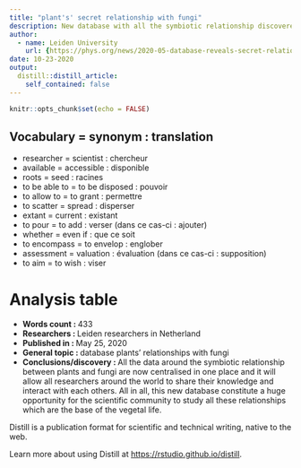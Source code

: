 ```yaml
---
title: "plant's' secret relationship with fungi"
description: New database with all the symbiotic relationship discovered between plants and soil fungi until now elaborated.
author: 
  - name: Leiden University
    url: {https://phys.org/news/2020-05-database-reveals-secret-relationships-fungi.html}
date: 10-23-2020
output: 
  distill::distill_article:
    self_contained: false
---
```


```r
knitr::opts_chunk$set(echo = FALSE)
```

Vocabulary = synonym : translation
-------------------------------------------------------
* researcher = scientist : chercheur 
* available = accessible : disponible 
* roots = seed : racines 
* to be able to = to be disposed : pouvoir 
* to allow to = to grant : permettre 
* to scatter = spread : disperser 
* extant = current : existant 
* to pour = to add : verser (dans ce cas-ci : ajouter) 
* whether = even if : que ce soit 
* to encompass = to envelop : englober 
* assessment = valuation : évaluation (dans ce cas-ci : supposition) 
* to aim = to wish : viser 


# Analysis table         

* __Words count : __  433
* __Researchers  : __  Leiden researchers in Netherland 
* __Published in  : __  May 25, 2020 
* __General topic : __  database plants' relationships with fungi
* __Conclusions/discovery : __  All the data around the symbiotic relationship between plants and fungi are now centralised in one place and it will allow all researchers around the world to share their knowledge and interact with each others. All in all, this new database constitute a huge opportunity for the scientific community to study all these relationships which are the base of the vegetal life.  





Distill is a publication format for scientific and technical writing, native to the web.

Learn more about using Distill at <https://rstudio.github.io/distill>.

